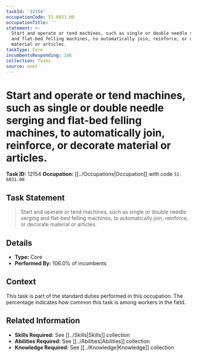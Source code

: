 ```yaml
---
taskId: '12154'
occupationCode: 51-6031.00
occupationTitle: ''
statement: >-
  Start and operate or tend machines, such as single or double needle serging
  and flat-bed felling machines, to automatically join, reinforce, or decorate
  material or articles.
taskType: Core
incumbentsResponding: 106
collection: Tasks
source: onet
---
```

# Start and operate or tend machines, such as single or double needle serging and flat-bed felling machines, to automatically join, reinforce, or decorate material or articles.

**Task ID:** 12154
**Occupation:** [[../Occupations|Occupation]] with code `51-6031.00`

## Task Statement

> Start and operate or tend machines, such as single or double needle serging and flat-bed felling machines, to automatically join, reinforce, or decorate material or articles.

## Details

- **Type:** Core
- **Performed By:** 106.0% of incumbents

## Context

This task is part of the standard duties performed in this occupation. The percentage indicates how common this task is among workers in the field.

## Related Information

- **Skills Required:** See [[../Skills|Skills]] collection
- **Abilities Required:** See [[../Abilities|Abilities]] collection
- **Knowledge Required:** See [[../Knowledge|Knowledge]] collection
